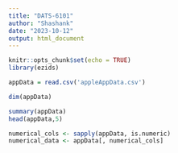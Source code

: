---
title: "DATS-6101"
author: "Shashank"
date: "2023-10-12"
output: html_document
---

```{r setup, include=FALSE}
knitr::opts_chunk$set(echo = TRUE)
library(ezids)

```

```{r}
appData = read.csv('appleAppData.csv')
```
```{r}
dim(appData)
```

```{r}
summary(appData)
head(appData,5)
```
```{r}
numerical_cols <- sapply(appData, is.numeric)
numerical_data <- appData[, numerical_cols]

```

